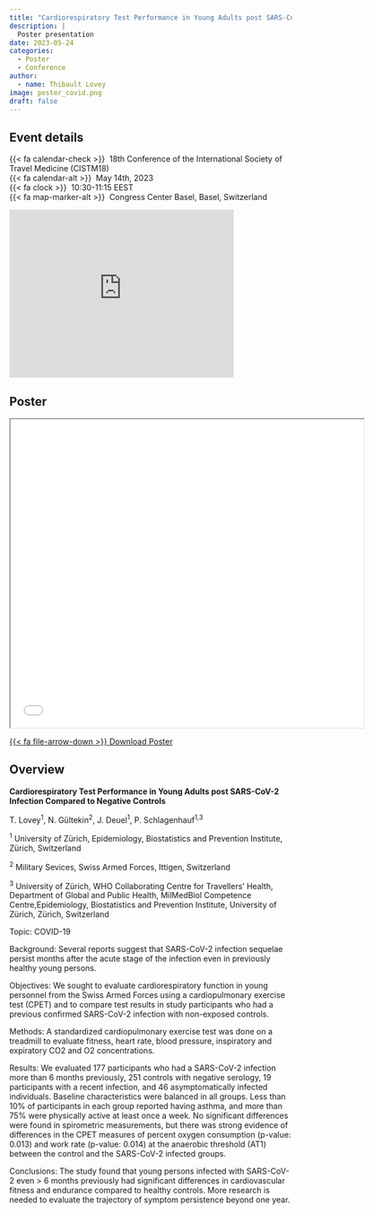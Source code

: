 ```yaml
---
title: "Cardiorespiratory Test Performance in Young Adults post SARS-CoV-2 Infection Compared to Negative Controls"
description: |
  Poster presentation
date: 2023-05-24
categories:
  - Poster
  - Conference
author: 
  - name: Thibault Lovey
image: poster_covid.png
draft: false
---
```

## Event details

{{< fa calendar-check >}}  18th Conference of the International Society of Travel Medicine (CISTM18)<br> {{< fa calendar-alt >}}  May 14th, 2023<br> {{< fa clock >}}  10:30-11:15 EEST<br> {{< fa map-marker-alt >}}  Congress Center Basel, Basel, Switzerland

<iframe src="https://www.google.com/maps/embed?pb=!1m18!1m12!1m3!1d2692.272792129484!2d7.5966725122484124!3d47.56248057106565!2m3!1f0!2f0!3f0!3m2!1i1024!2i768!4f13.1!3m3!1m2!1s0x4791b9b9f44ce80f%3A0x549e8c49a2c2cdc1!2sCongress%20Center%20Basel!5e0!3m2!1sen!2snl!4v1691061969410!5m2!1sen!2snl" width="400" height="300" style="border:0;" allowfullscreen="" loading="lazy" referrerpolicy="no-referrer-when-downgrade"></iframe>


## Poster

<iframe class="slide-deck ar16x9" src="cistm18_covid.pdf" title="Travel-related respiratory symptoms and infections in travellers (2000-2022)" width="125%" height="550"></iframe>

<p class="text-center">
  <a class="btn btn-primary btn-lg cv-download" href="cistm18_covid.pdf" target="_blank">
    {{< fa file-arrow-down >}} Download Poster
  </a>
</p>

## Overview

**Cardiorespiratory Test Performance in Young Adults post SARS-CoV-2 Infection Compared to Negative Controls**

T. Lovey<sup>1</sup>, N. Gültekin<sup>2</sup>, J. Deuel<sup>1</sup>, P. Schlagenhauf<sup>1,3</sup>

<sup>1</sup> University of Zürich, Epidemiology, Biostatistics and Prevention Institute, Zürich, Switzerland

<sup>2</sup> Military Sevices, Swiss Armed Forces, Ittigen, Switzerland

<sup>3</sup> University of Zürich, WHO Collaborating Centre for Travellers’ Health, Department of Global and Public Health, MilMedBiol Competence Centre,Epidemiology, Biostatistics and Prevention Institute, University of Zürich, Zürich, Switzerland

Topic: COVID-19

Background: Several reports suggest that SARS-CoV-2 infection sequelae persist months after the acute stage of the infection even in previously healthy young persons.

Objectives: We sought to evaluate cardiorespiratory function in young personnel from the Swiss Armed Forces using a cardiopulmonary exercise test (CPET) and to compare test results in study participants who had a previous confirmed SARS-CoV-2 infection with non-exposed controls.

Methods: A standardized cardiopulmonary exercise test was done on a treadmill to evaluate fitness, heart rate, blood pressure, inspiratory and expiratory CO2 and O2 concentrations.

Results: We evaluated 177 participants who had a SARS-CoV-2 infection more than 6 months previously, 251 controls with negative serology, 19 participants with a recent infection, and 46 asymptomatically infected individuals. Baseline characteristics were balanced in all groups. Less than 10% of participants in each group reported having asthma, and more than 75% were physically active at least once a week. No significant differences were found in spirometric measurements, but there was strong evidence of differences in the CPET measures of percent oxygen consumption (p-value: 0.013) and work rate (p-value: 0.014) at the anaerobic threshold (AT1) between the control and the SARS-CoV-2 infected groups.

Conclusions: The study found that young persons infected with SARS-CoV-2 even > 6 months previously had significant differences in cardiovascular fitness and endurance compared to healthy controls. More research is needed to evaluate the trajectory of symptom persistence beyond one year.


